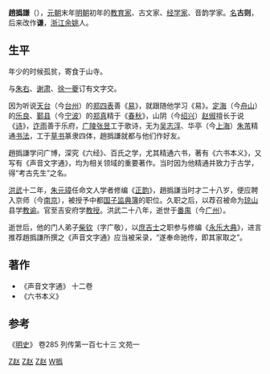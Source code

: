 '''趙撝謙'''（{{bd|1351年||1385年||}}），[[元朝|元朝]]末年[[明朝|明朝]]初年的[[教育家|教育家]]、古文家、[[经学家|经学家]]、音韵学家。[[名|名]]'''古则'''，后来改作'''谦'''，[[浙江|浙江]][[余姚|余姚]]人。
==生平==
年少的时候孤贫，寄食于山寺。

与[[朱右|朱右]]、[[谢肃|谢肃]]、[[徐一夔|徐一夔]]订有文字交。

因为听说[[天台县|天台]]（今[[台州|台州]]）的[[郑四表|郑四表]]善《[[易|易]]》，就跟随他学习《易》。[[定海|定海]]（今[[舟山|舟山]]）的[[乐良|乐良]]、[[鄞县|鄞县]]（今[[宁波|宁波]]）的[[郑真|郑真]]精于《[[春秋_(书)|春秋]]》，山阴（今[[绍兴|绍兴]]）[[赵俶|赵俶]]擅长于说《[[诗|诗]]》，[[迮雨|迮雨]]善于乐府，[[广陵|广陵]][[张昱|张昱]]工于歌诗，无为[[吴志淳|吴志淳]]、华亭（今[[上海|上海]]）[[朱芾|朱芾]]精通[[书法|书法]]，工于[[草书|草书]]篆隶四体，趙撝謙就都与他们作好友。

趙撝謙学问广博，深究《六经》、百氏之学，尤其精通六书，著有《六书本义》，又写有《声音文字通》，均为相关领域的重要著作。当时因为他精通并致力于古学，得“考古先生”之名。

[[洪武|洪武]]十二年，[[朱元璋|朱元璋]]任命文人学者修编《[[正韵|正韵]]》，趙撝謙当时才二十八岁，便应聘入京师（今[[南京|南京]]），被授予中都[[国子监|国子监]][[典簿|典簿]]的职位。久职之后，以荐召被命为[[琼山|琼山]]县学[[教谕|教谕]]。官至吉安府学[[教授|教授]]。洪武二十八年，逝世于[[番禺縣|番禺]]（今[[广州|广州]]）。

逝世后，他的门人弟子[[柴钦|柴钦]]（字广敬），以[[庶吉士|庶吉士]]之职参与修编《[[永乐大典|永乐大典]]》，进言推荐趙撝謙所撰之《声音文字通》应当被采录，“遂奉命驰传，即其家取之”。

==著作==
*《声音文字通》 十二卷
*《六书本义》

==参考==
《[[明史|明史]]》 卷285 列传第一百七十三 文苑一

[[Category:明朝作家|Z赵]]
[[Category:明朝经学家|Z赵]]
[[Category:余姚人|Z赵]]
[[Category:赵姓|W撝]]